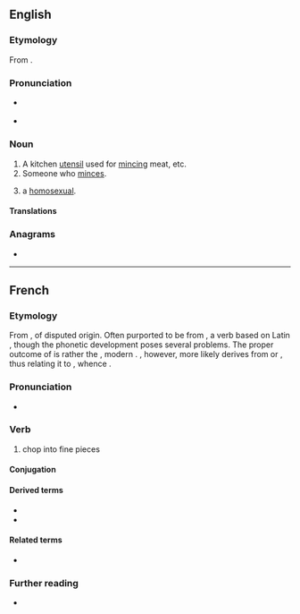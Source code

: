 {{also|Mincer}}
==English==

===Etymology===
From {{suf|en|mince|er|id2=agent noun}}.

===Pronunciation===
* {{a|GA}} {{IPA|en|/ˈmɪnsɚ/}}
* {{audio|en|En-au-mincer.ogg|Audio (AU)}}

===Noun===
{{en-noun}}

# A kitchen [[utensil]] used for [[mince|mincing]] meat, etc.
# Someone who [[mince|minces]].
# {{lb|en|British|slang|derogatory}} a [[homosexual]].

====Translations====
{{trans-see|a kitchen utensil used for mincing meat|meatgrinder}}

===Anagrams===
* {{anagrams|en|a=ceimnr|crimen}}

----

==French==

===Etymology===
From {{inh|fr|fro|mincier}}, of disputed origin. Often purported to be from {{inh|fr|VL.|*minūtiāre}}, a verb based on Latin {{m|la|minūtus}}, though the phonetic development poses several problems. The proper outcome of {{cog|VL.|*minūtiāre}} is rather the {{cog|fro|menuiser|menusier, menuiser|t=to reduce to small pieces}}, modern {{cog|fr|menuiser}}. {{cog|fro|mincier}}, however, more likely derives from {{der|fr|frk|*minnistō|t=smaller, finer}} or {{der|fr|frk|*minnisōn|t=to make small, make smaller}}, thus relating it to {{cog|ang|ġeminsian|t=to reduce, make smaller, lessen}}, whence {{cog|en|mince}}.

===Pronunciation===
* {{fr-IPA}}

===Verb===
{{fr-verb}}

# chop into fine pieces

====Conjugation====
{{fr-conj-auto}}

====Derived terms====
* {{l|fr|mince}}
* {{l|fr|émincer}}

====Related terms====
* {{l|fr|menuiser}}

===Further reading===
* {{R:TLFi}}